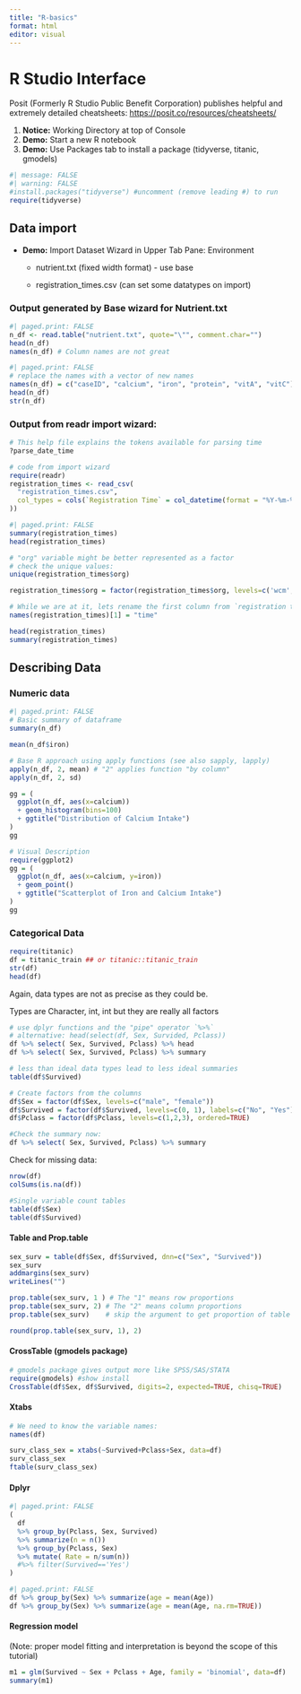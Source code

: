 ```yaml
---
title: "R-basics"
format: html
editor: visual
---
```


# R Studio Interface

Posit (Formerly R Studio Public Benefit Corporation) publishes helpful and extremely detailed cheatsheets: <https://posit.co/resources/cheatsheets/>

1.  **Notice:** Working Directory at top of Console
2.  **Demo:** Start a new R notebook
3.  **Demo:** Use Packages tab to install a package (tidyverse, titanic, gmodels)

```r
#| message: FALSE
#| warning: FALSE
#install.packages("tidyverse") #uncomment (remove leading #) to run
require(tidyverse)
```

## Data import

-   **Demo:** Import Dataset Wizard in Upper Tab Pane: Environment
    -   nutrient.txt (fixed width format) - use base

    -   registration_times.csv (can set some datatypes on import)

### Output generated by Base wizard for Nutrient.txt

```r
#| paged.print: FALSE
n_df <- read.table("nutrient.txt", quote="\"", comment.char="")
head(n_df)
names(n_df) # Column names are not great
```

```r
#| paged.print: FALSE
# replace the names with a vector of new names
names(n_df) = c("caseID", "calcium", "iron", "protein", "vitA", "vitC")
head(n_df)
str(n_df)
```

### Output from readr import wizard:

```r
# This help file explains the tokens available for parsing time
?parse_date_time
```

```r
# code from import wizard
require(readr)
registration_times <- read_csv(
  "registration_times.csv", 
  col_types = cols(`Registration Time` = col_datetime(format = "%Y-%m-%d %H:%M:%S")
))
```

```r
#| paged.print: FALSE
summary(registration_times)
head(registration_times)
```

```r
# "org" variable might be better represented as a factor 
# check the unique values:
unique(registration_times$org)
```

```r
registration_times$org = factor(registration_times$org, levels=c('wcm', 'cu', 'other'))

# While we are at it, lets rename the first column from `registration time` to just `time`:
names(registration_times)[1] = "time"

head(registration_times)
summary(registration_times)

```

## Describing Data

### Numeric data

```r
#| paged.print: FALSE
# Basic summary of dataframe
summary(n_df)
```

```r
mean(n_df$iron)
```

```r
# Base R approach using apply functions (see also sapply, lapply)
apply(n_df, 2, mean) # "2" applies function "by column"
apply(n_df, 2, sd)
```

```r
gg = (
  ggplot(n_df, aes(x=calcium))
  + geom_histogram(bins=100)
  + ggtitle("Distribution of Calcium Intake")
)
gg

```

```r
# Visual Description
require(ggplot2)
gg = (
  ggplot(n_df, aes(x=calcium, y=iron))
  + geom_point()
  + ggtitle("Scatterplot of Iron and Calcium Intake")
)
gg
```

### Categorical Data

```r
require(titanic)
df = titanic_train ## or titanic::titanic_train
str(df)
head(df)
```

Again, data types are not as precise as they could be.

Types are Character, int, int but they are really all factors

```r
# use dplyr functions and the "pipe" operator `%>%`
# alternative: head(select(df, Sex, Survided, Pclass))
df %>% select( Sex, Survived, Pclass) %>% head
df %>% select( Sex, Survived, Pclass) %>% summary
```

```r
# less than ideal data types lead to less ideal summaries
table(df$Survived)
```

```r
# Create factors from the columns
df$Sex = factor(df$Sex, levels=c("male", "female"))
df$Survived = factor(df$Survived, levels=c(0, 1), labels=c("No", "Yes"))
df$Pclass = factor(df$Pclass, levels=c(1,2,3), ordered=TRUE)

#Check the summary now:
df %>% select( Sex, Survived, Pclass) %>% summary
```

Check for missing data:

```r
nrow(df)
colSums(is.na(df))
```

```r
#Single variable count tables
table(df$Sex)
table(df$Survived)
```

#### Table and Prop.table

```r
sex_surv = table(df$Sex, df$Survived, dnn=c("Sex", "Survived"))
sex_surv
addmargins(sex_surv)
writeLines("")

prop.table(sex_surv, 1 ) # The "1" means row proportions
prop.table(sex_surv, 2) # The "2" means column proportions
prop.table(sex_surv)    # skip the argument to get proportion of table total

round(prop.table(sex_surv, 1), 2)
```

#### CrossTable (gmodels package)

```r
# gmodels package gives output more like SPSS/SAS/STATA
require(gmodels) #show install
CrossTable(df$Sex, df$Survived, digits=2, expected=TRUE, chisq=TRUE)
```

#### Xtabs

```r
# We need to know the variable names:
names(df)
```

```r
surv_class_sex = xtabs(~Survived+Pclass+Sex, data=df)
surv_class_sex
ftable(surv_class_sex)
```

#### Dplyr

```r
#| paged.print: FALSE
(
  df 
  %>% group_by(Pclass, Sex, Survived) 
  %>% summarize(n = n()) 
  %>% group_by(Pclass, Sex) 
  %>% mutate( Rate = n/sum(n)) 
  #%>% filter(Survived=='Yes')
)
```

```r
#| paged.print: FALSE
df %>% group_by(Sex) %>% summarize(age = mean(Age))
df %>% group_by(Sex) %>% summarize(age = mean(Age, na.rm=TRUE))
```

#### Regression model

(Note: proper model fitting and interpretation is beyond the scope of this tutorial)

```r
m1 = glm(Survived ~ Sex + Pclass + Age, family = 'binomial', data=df)
summary(m1)
```
